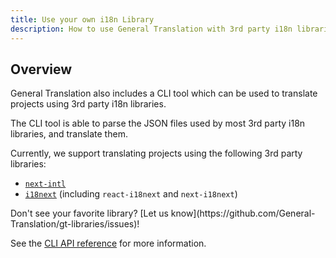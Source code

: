 ```yaml
---
title: Use your own i18n Library
description: How to use General Translation with 3rd party i18n libraries
---
```


## Overview

General Translation also includes a CLI tool which can be used to translate projects using 3rd party i18n libraries.

The CLI tool is able to parse the JSON files used by most 3rd party i18n libraries, and translate them.

Currently, we support translating projects using the following 3rd party libraries:

- [`next-intl`](https://next-intl.dev/)
- [`i18next`](https://i18next.com/) (including `react-i18next` and `next-i18next`)

<Callout type="info">
  Don't see your favorite library? [Let us know](https://github.com/General-Translation/gt-libraries/issues)!
</Callout>


See the [CLI API reference](/docs/cli/quickstart) for more information.






